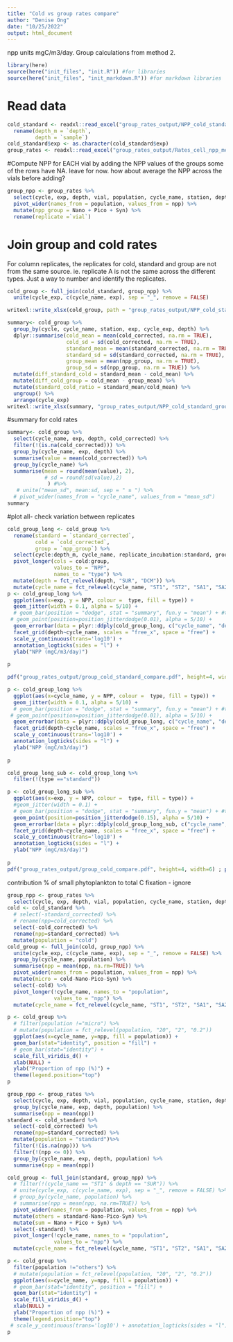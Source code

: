 ```yaml
---
title: "Cold vs group rates compare"
author: "Denise Ong"
date: "10/25/2022"
output: html_document
---
```

npp units mgC/m3/day.
Group calculations from method 2.

```r
library(here)
source(here("init_files", "init.R")) #for libraries
source(here("init_files", "init_markdown.R")) #for markdown libraries
```

# Read data
```r
cold_standard <- readxl::read_excel("group_rates_output/NPP_cold_standard.xlsx") %>% 
  rename(depth_m = `depth`,
         depth = `sample`)
cold_standard$exp <- as.character(cold_standard$exp)
group_rates <- readxl::read_excel("group_rates_output/Rates_cell_npp_method2.xlsx")
```

#Compute NPP for EACH vial by adding the NPP values of the groups
some of the rows have NA. leave for now.
how about average the NPP across the vials before adding?

```r
group_npp <- group_rates %>%
  select(cycle, exp, depth, vial, population, cycle_name, station, depth_m, ctd, npp) %>%
  pivot_wider(names_from = population, values_from = npp) %>%
  mutate(npp_group = Nano + Pico + Syn) %>%
  rename(replicate =`vial`)
```


# Join group and cold rates
For column replicates, the replicates for cold, standard and group are not from the same source. ie. replicate A is not the same across the different types. Just a way to number and identify the replicates.
```r
cold_group <- full_join(cold_standard, group_npp) %>%
  unite(cycle_exp, c(cycle_name, exp), sep = "_", remove = FALSE)

writexl::write_xlsx(cold_group, path = "group_rates_output/NPP_cold_standard_group.xlsx")

summary<- cold_group %>%
  group_by(cycle, cycle_name, station, exp, cycle_exp, depth) %>%
  dplyr::summarise(cold_mean = mean(cold_corrected, na.rm = TRUE),
                   cold_sd = sd(cold_corrected, na.rm = TRUE),
                   standard_mean = mean(standard_corrected, na.rm = TRUE),
                   standard_sd = sd(standard_corrected, na.rm = TRUE),
                   group_mean = mean(npp_group, na.rm = TRUE),
                   group_sd = sd(npp_group, na.rm = TRUE)) %>%
  mutate(diff_standard_cold = standard_mean - cold_mean) %>%
  mutate(diff_cold_group = cold_mean - group_mean) %>%
  mutate(standard_cold_ratio = standard_mean/cold_mean) %>%
  ungroup() %>%
  arrange(cycle_exp)
writexl::write_xlsx(summary, "group_rates_output/NPP_cold_standard_group_summary.xlsx")
```

#summary for cold rates
```r
summary<- cold_group %>%
  select(cycle_name, exp, depth, cold_corrected) %>%
  filter(!(is.na(cold_corrected))) %>%
  group_by(cycle_name, exp, depth) %>%
  summarise(value = mean(cold_corrected)) %>%
  group_by(cycle_name) %>%
  summarise(mean = round(mean(value), 2),
            # sd = round(sd(value),2)
             ) #%>%
   # unite("mean_sd", mean:sd, sep = " ± ") %>%
  # pivot_wider(names_from = "cycle_name", values_from = "mean_sd")
summary
```


#plot all- check variation between replicates
```r
cold_group_long <- cold_group %>%
  rename(standard = `standard_corrected`,
         cold = `cold_corrected`,
         group = `npp_group`) %>%
  select(cycle:depth_m, cycle_name, replicate_incubation:standard, group) %>%
  pivot_longer(cols = cold:group,
               values_to = "NPP",
               names_to = "type") %>%
  mutate(depth = fct_relevel(depth, "SUR", "DCM")) %>%
  mutate(cycle_name = fct_relevel(cycle_name, "ST1", "ST2", "SA1", "SA2", "SA3"))
p <- cold_group_long %>%
  ggplot(aes(x=exp, y = NPP, colour =  type, fill = type)) +
  geom_jitter(width = 0.1, alpha = 5/10) +
  # geom_bar(position = "dodge", stat = "summary", fun.y = "mean") + #to visualise mean. Not using.
 # geom_point(position=position_jitterdodge(0.01), alpha = 5/10) +
  geom_errorbar(data = plyr::ddply(cold_group_long, c("cycle_name", "depth", "exp", "type"), summarize, mean = mean(NPP, na.rm=TRUE)), aes(y=mean, ymin = mean, ymax = mean), width = 0.5) +
  facet_grid(depth~cycle_name, scales = "free_x", space = "free") +
  scale_y_continuous(trans='log10') +
  annotation_logticks(sides = "l") +
  ylab("NPP (mgC/m3/day)") 
  
p

pdf("group_rates_output/group_cold_standard_compare.pdf", height=4, width=6) ; plot(p) ; dev.off()

p <- cold_group_long %>%
  ggplot(aes(x=cycle_name, y = NPP, colour =  type, fill = type)) +
  geom_jitter(width = 0.1, alpha = 5/10) +
  # geom_bar(position = "dodge", stat = "summary", fun.y = "mean") + #to visualise mean. Not using.
 # geom_point(position=position_jitterdodge(0.01), alpha = 5/10) +
  geom_errorbar(data = plyr::ddply(cold_group_long, c("cycle_name", "depth", "type"), summarize, mean = mean(NPP, na.rm=TRUE)), aes(y=mean, ymin = mean, ymax = mean), width = 0.5) +
  facet_grid(depth~cycle_name, scales = "free_x", space = "free") +
  scale_y_continuous(trans='log10') +
  annotation_logticks(sides = "l") +
  ylab("NPP (mgC/m3/day)") 
  
p
```
```r
cold_group_long_sub <- cold_group_long %>%
  filter(!(type =="standard"))

p <- cold_group_long_sub %>%
  ggplot(aes(x=exp, y = NPP, colour =  type, fill = type)) +
  #geom_jitter(width = 0.1) +
  # geom_bar(position = "dodge", stat = "summary", fun.y = "mean") + #to visualise mean. Not using.
  geom_point(position=position_jitterdodge(0.15), alpha = 5/10) +
  geom_errorbar(data = plyr::ddply(cold_group_long_sub, c("cycle_name", "depth", "exp", "type"), summarize, mean = mean(NPP, na.rm=TRUE)), aes(y=mean, ymin = mean, ymax = mean), width = 0.5) +
  facet_grid(depth~cycle_name, scales = "free_x", space = "free") +
  scale_y_continuous(trans='log10') +
  annotation_logticks(sides = "l") +
  ylab("NPP (mgC/m3/day)") 
  
p
pdf("group_rates_output/group_cold_compare.pdf", height=4, width=6) ; plot(p) ; dev.off()

```

contribution % of small phytoplankton to total C fixation - ignore
```r
group_npp <- group_rates %>%
  select(cycle, exp, depth, vial, population, cycle_name, station, depth_m, ctd, npp) 
cold <- cold_standard %>%
  # select(-standard_corrected) %>%
  # rename(npp=cold_corrected) %>%
  select(-cold_corrected) %>%
  rename(npp=standard_corrected) %>%
  mutate(population = "cold")
cold_group <- full_join(cold, group_npp) %>%
  unite(cycle_exp, c(cycle_name, exp), sep = "_", remove = FALSE) %>%
  group_by(cycle_name, population) %>%
  summarise(npp = mean(npp, na.rm=TRUE)) %>%
  pivot_wider(names_from = population, values_from = npp) %>%
  mutate(micro = cold-Nano-Pico-Syn) %>%
  select(-cold) %>%
  pivot_longer(!cycle_name, names_to = "population",
               values_to = "npp") %>%
  mutate(cycle_name = fct_relevel(cycle_name, "ST1", "ST2", "SA1", "SA2", "SA3"))

p <- cold_group %>%
  # filter(population !="micro") %>%
  # mutate(population = fct_relevel(population, "20", "2", "0.2"))
  ggplot(aes(x=cycle_name, y=npp, fill = population)) +
  geom_bar(stat="identity", position = "fill") +
  # geom_bar(stat="identity") +
  scale_fill_viridis_d() +
  xlab(NULL) +
  ylab("Proportion of npp (%)") +
  theme(legend.position="top") 
p
```

```r
group_npp <- group_rates %>%
  select(cycle, exp, depth, vial, population, cycle_name, station, depth_m, ctd, npp)  %>%
  group_by(cycle_name, exp, depth, population) %>%
  summarise(npp = mean(npp))
standard <- cold_standard %>%
  select(-cold_corrected) %>%
  rename(npp=standard_corrected) %>%
  mutate(population = "standard")%>%
  filter(!(is.na(npp))) %>%
  filter(!(npp <= 0)) %>%
  group_by(cycle_name, exp, depth, population) %>%
  summarise(npp = mean(npp))

cold_group <- full_join(standard, group_npp) %>%
  # filter(!(cycle_name == "ST1" & depth == "SUR")) %>%
  # unite(cycle_exp, c(cycle_name, exp), sep = "_", remove = FALSE) %>%
  # group_by(cycle_name, population) %>%
  # summarise(npp = mean(npp, na.rm=TRUE)) %>%
  pivot_wider(names_from = population, values_from = npp) %>%
  mutate(others = standard-Nano-Pico-Syn) %>%
  mutate(sum = Nano + Pico + Syn) %>%
  select(-standard) %>%
  pivot_longer(!cycle_name, names_to = "population",
               values_to = "npp") %>%
  mutate(cycle_name = fct_relevel(cycle_name, "ST1", "ST2", "SA1", "SA2", "SA3"))

p <- cold_group %>%
  filter(population !="others") %>%
  # mutate(population = fct_relevel(population, "20", "2", "0.2"))
  ggplot(aes(x=cycle_name, y=npp, fill = population)) +
  # geom_bar(stat="identity", position = "fill") +
  geom_bar(stat="identity") +
  scale_fill_viridis_d() +
  xlab(NULL) +
  ylab("Proportion of npp (%)") +
  theme(legend.position="top") 
 # scale_y_continuous(trans='log10') + annotation_logticks(sides = "l") 
p

  

```

